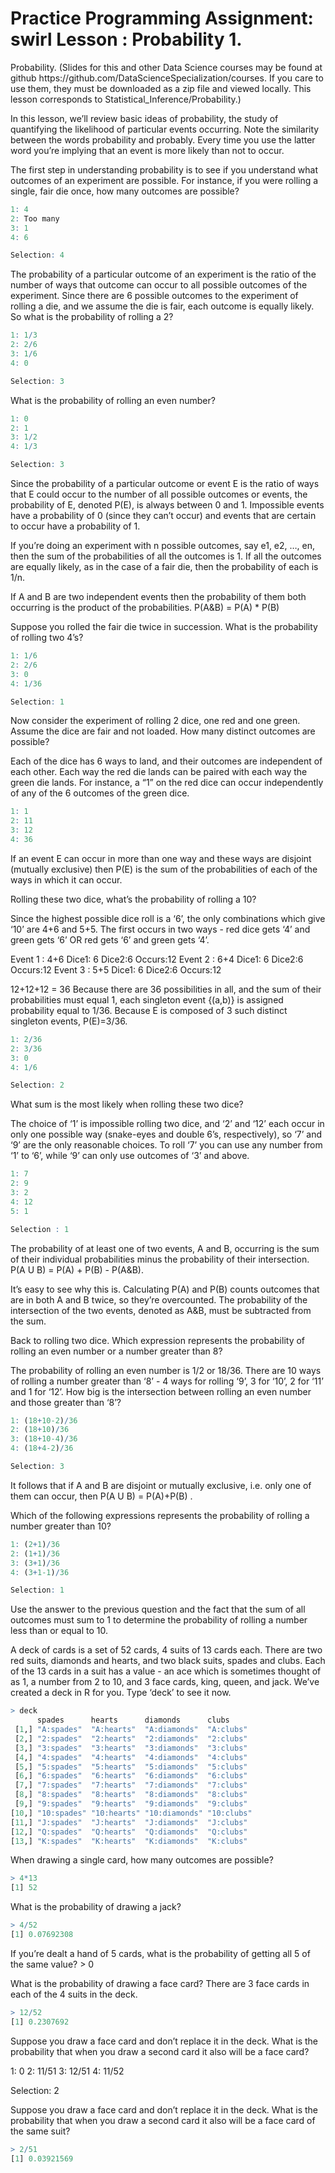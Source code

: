 
Practice Programming Assignment: swirl Lesson : Probability 1.
=========================

 Probability. (Slides for this and other Data Science courses may be found at github
 https://github.com/DataScienceSpecialization/courses. If you care to use them, they must be
 downloaded as a zip file and viewed locally. This lesson corresponds to
 Statistical_Inference/Probability.)

In this lesson, we'll review basic ideas of probability, the study of quantifying the
 likelihood of particular events occurring. Note the similarity between the words probability
 and probably. Every time you use the latter word you're implying that an event is more likely
 than not to occur.

The first step in understanding probability is to see if you understand what outcomes of an
 experiment are possible. For instance, if you were rolling a single, fair die once, how many
 outcomes are possible?
 
```r
1: 4 
2: Too many 
3: 1 
4: 6 

Selection: 4
```

The probability of a particular outcome of an experiment is the ratio of the number of ways
 that outcome can occur to all possible outcomes of the experiment. Since there are 6 possible
 outcomes to the experiment of rolling a die, and we assume the die is fair, each outcome is
 equally likely. So what is the probability of rolling a 2?

```r
1: 1/3
2: 2/6
3: 1/6
4: 0

Selection: 3
```

What is the probability of rolling an even number?
```r
1: 0
2: 1
3: 1/2
4: 1/3

Selection: 3
```
Since the probability of a particular outcome or event E is the ratio of ways that E could
 occur to the number of all possible outcomes or events, the probability of E, denoted P(E), is
 always between 0 and 1. Impossible events have a probability of 0 (since they can't occur) and
 events that are certain to occur have a probability of 1.

If you're doing an experiment with n possible outcomes, say e1, e2, ..., en, then the sum of
 the probabilities of all the outcomes is 1. If all the outcomes are equally likely, as in the
 case of a fair die, then the probability of each is 1/n.

If A and B are two independent events then the probability of them both occurring is the
 product of the probabilities. P(A&B) = P(A) * P(B)

Suppose you rolled the fair die twice in succession. What is the probability of rolling two
 4's?
```r
1: 1/6
2: 2/6
3: 0
4: 1/36

Selection: 1
```
Now consider the experiment of rolling 2 dice, one red and one green. Assume the dice are fair
 and not loaded. How many distinct outcomes are possible?

Each of the dice has 6 ways to land, and their outcomes are independent of each other. Each way
 the red die lands can be paired with each way the green die lands. For instance, a "1" on the
 red dice can occur independently of any of the 6 outcomes of the green dice.
```r
1: 1
2: 11
3: 12
4: 36
```

If an event E can occur in more than one way and these ways are disjoint (mutually exclusive)
 then P(E) is the sum of the probabilities of each of the ways in which it can occur.

 Rolling these two dice, what's the probability of rolling a 10?

Since the highest possible dice roll is a '6', the only combinations which give '10' are 4+6
 and 5+5. The first occurs in two ways - red dice gets '4' and green gets '6' OR red gets '6'
 and green gets '4'.
 
 Event 1 : 4+6 Dice1: 6 Dice2:6 Occurs:12 
 Event 2 : 6+4 Dice1: 6 Dice2:6 Occurs:12 
 Event 3 : 5+5 Dice1: 6 Dice2:6 Occurs:12 
 
 12+12+12 = 36 Because there are 36 possibilities in all, and the sum of their probabilities must equal 1, each singleton event {(a,b)} is assigned probability equal to 1/36. Because E is composed of 3 such distinct singleton events, P(E)=3/36.

```r
1: 2/36
2: 3/36
3: 0
4: 1/6

Selection: 2
```

What sum is the most likely when rolling these two dice?


 The choice of '1' is impossible rolling two dice, and '2' and '12' each occur in only one
 possible way (snake-eyes and double 6's, respectively), so '7' and '9' are the only reasonable
 choices. To roll '7' you can use any number from '1' to '6', while '9' can only use outcomes of
 '3' and above.
```r
1: 7
2: 9
3: 2
4: 12
5: 1

Selection : 1
```
The probability of at least one of two events, A and B, occurring is the sum of their
 individual probabilities minus the probability of their intersection. P(A U B) = P(A) + P(B) - P(A&B).


It's easy to see why this is. Calculating P(A) and P(B) counts outcomes that are in both A and B twice,
 so they're overcounted. The probability of the intersection of the two events, denoted as A&B, must be
 subtracted from the sum.

Back to rolling two dice. Which expression represents the probability of rolling an even number or a
 number greater than 8?

The probability of rolling an even number is 1/2 or 18/36. There are 10 ways of rolling a number greater
 than '8' - 4 ways for rolling '9', 3 for '10', 2 for '11' and 1 for '12'. How big is the intersection
 between rolling an even number and those greater than '8'?
```r
1: (18+10-2)/36
2: (18+10)/36
3: (18+10-4)/36
4: (18+4-2)/36

Selection: 3
```
It follows that if A and B are disjoint or mutually exclusive, i.e. only one of them can occur, 
then P(A U B) = P(A)+P(B) .


Which of the following expressions represents the probability of rolling a number greater than 10?
```r
1: (2+1)/36
2: (1+1)/36
3: (3+1)/36
4: (3+1-1)/36

Selection: 1
```
Use the answer to the previous question and the fact that the sum of all outcomes must sum to 1 to
 determine the probability of rolling a number less than or equal to 10.


A deck of cards is a set of 52 cards, 4 suits of 13 cards each. There are two red suits, diamonds and
 hearts, and two black suits, spades and clubs. Each of the 13 cards in a suit has a value - an ace which
 is sometimes thought of as 1, a number from 2 to 10, and 3 face cards, king, queen, and jack. We've
 created a deck in R for you. Type 'deck' to see it now.
```r
> deck
      spades      hearts      diamonds      clubs     
 [1,] "A:spades"  "A:hearts"  "A:diamonds"  "A:clubs" 
 [2,] "2:spades"  "2:hearts"  "2:diamonds"  "2:clubs" 
 [3,] "3:spades"  "3:hearts"  "3:diamonds"  "3:clubs" 
 [4,] "4:spades"  "4:hearts"  "4:diamonds"  "4:clubs" 
 [5,] "5:spades"  "5:hearts"  "5:diamonds"  "5:clubs" 
 [6,] "6:spades"  "6:hearts"  "6:diamonds"  "6:clubs" 
 [7,] "7:spades"  "7:hearts"  "7:diamonds"  "7:clubs" 
 [8,] "8:spades"  "8:hearts"  "8:diamonds"  "8:clubs" 
 [9,] "9:spades"  "9:hearts"  "9:diamonds"  "9:clubs" 
[10,] "10:spades" "10:hearts" "10:diamonds" "10:clubs"
[11,] "J:spades"  "J:hearts"  "J:diamonds"  "J:clubs" 
[12,] "Q:spades"  "Q:hearts"  "Q:diamonds"  "Q:clubs" 
[13,] "K:spades"  "K:hearts"  "K:diamonds"  "K:clubs" 
```
When drawing a single card, how many outcomes are possible?
```r
> 4*13
[1] 52
```
What is the probability of drawing a jack?
```r
> 4/52
[1] 0.07692308
```

If you're dealt a hand of 5 cards, what is the probability of getting all 5 of the same value?
> 0

 What is the probability of drawing a face card?
There are 3 face cards in each of the 4 suits in the deck.
```r
> 12/52
[1] 0.2307692
```

Suppose you draw a face card and don't replace it in the deck. What is the probability that when you draw
 a second card it also will be a face card?

1: 0
2: 11/51
3: 12/51
4: 11/52

Selection: 2

 Suppose you draw a face card and don't replace it in the deck. What is the probability that when you draw
 a second card it also will be a face card of the same suit?
```r
> 2/51
[1] 0.03921569
```
